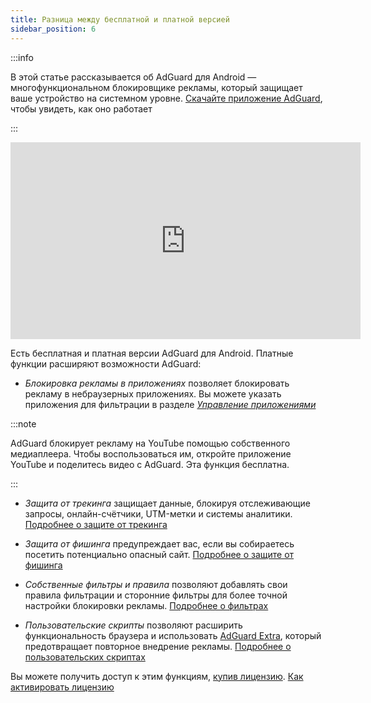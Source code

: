 ```yaml
---
title: Разница между бесплатной и платной версией
sidebar_position: 6
---
```


:::info

В этой статье рассказывается об AdGuard для Android — многофункциональном блокировщике рекламы, который защищает ваше устройство на системном уровне. [Скачайте приложение AdGuard](https://agrd.io/download-kb-adblock), чтобы увидеть, как оно работает

:::

<iframe width="560" height="315" src="https://www.youtube-nocookie.com/embed/mGJk5Ee0nyA?si=6yzb5X5Wp7fhtgQG" title="Плеер YouTube" frameborder="0" allow="accelerometer; autoplay; clipboard-write; encrypted-media; gyroscope; picture-in-picture" allowfullscreen></iframe>

Есть бесплатная и платная версии AdGuard для Android. Платные функции расширяют возможности AdGuard:

- _Блокировка рекламы в приложениях_ позволяет блокировать рекламу в небраузерных приложениях. Вы можете указать приложения для фильтрации в разделе [_Управление приложениями_](/adguard-for-android/features/app-management)

:::note

AdGuard блокирует рекламу на YouTube помощью собственного медиаплеера. Чтобы воспользоваться им, откройте приложение YouTube и поделитесь видео с AdGuard. Эта функция бесплатна.

:::

- _Защита от трекинга_ защищает данные, блокируя отслеживающие запросы, онлайн-счётчики, UTM-метки и системы аналитики. [Подробнее о защите от трекинга](/adguard-for-android/features/protection/tracking-protection)

- _Защита от фишинга_ предупреждает вас, если вы собираетесь посетить потенциально опасный сайт. [Подробнее о защите от фишинга](/adguard-for-android/features/protection/browsing-security)

- _Собственные фильтры и правила_ позволяют добавлять свои правила фильтрации и сторонние фильтры для более точной настройки блокировки рекламы. [Подробнее о фильтрах](/adguard-for-android/features/settings#filters)

- _Пользовательские скрипты_ позволяют расширить функциональность браузера и использовать [AdGuard Extra](/adguard-for-android/features/settings#adguard-extra), который предотвращает повторное внедрение рекламы. [Подробнее о пользовательских скриптах](/adguard-for-android/features/settings#userscripts)

Вы можете получить доступ к этим функциям, [купив лицензию](https://adguard.com/license.html). [Как активировать лицензию](/general/license/activation/#activating-adguard-for-android)
